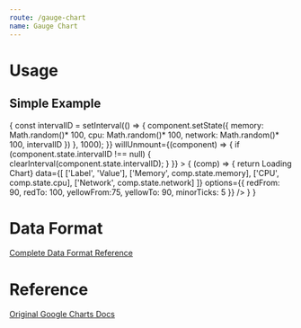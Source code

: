 ```yaml
---
route: /gauge-chart
name: Gauge Chart
---
```




# Usage

## Simple Example 

<Playground>
  <Component initialState={{
    memory: 80,
    cpu:55,
    network: 68,
    intervalID:null
  }}
  didMount={(component)=> {
    const intervalID = setInterval(() => {
      component.setState({
        memory: Math.random()* 100,
        cpu: Math.random()* 100,
        network: Math.random()* 100,
        intervalID
      })
    }, 1000);
  }}
  willUnmount={(component) => {
    if (component.state.intervalID !== null) {
      clearInterval(component.state.intervalID);
    }
  }}
  >
  {
    (comp) => {
      return <Chart 
      width={400}
      height={120}
      chartType="Gauge"
      loader={<div>Loading Chart</div>}
      data={[
        ['Label', 'Value'],
        ['Memory', comp.state.memory],
        ['CPU', comp.state.cpu],
        ['Network', comp.state.network]
      ]}
      options={{
        redFrom: 90, redTo: 100,
        yellowFrom:75, yellowTo: 90,
        minorTicks: 5
      }}
    />
    }
  }
    
  </Component>
</Playground>



# Data Format

[Complete Data Format Reference](https://developers.google.com/chart/interactive/docs/gallery/gauge#data-format)

# Reference 

[Original Google Charts Docs](https://developers.google.com/chart/interactive/docs/gallery/gauge)
